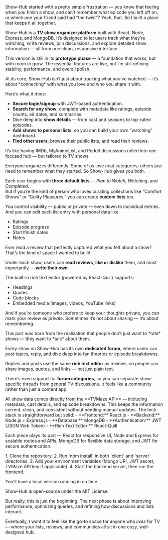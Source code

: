 <ContentSection title="Introduction — building a space where TV lovers can finally keep track of everything they watch (and talk about it too)">
Show-Hub started with a pretty simple frustration — you know that feeling when you finish a show, and can’t remember what episode you left off on, or which one your friend said had “the twist”? Yeah, that.  
So I built a place that keeps it all together.  

Show-Hub is a **TV show organizer platform** built with React, Node, Express, and MongoDB. It’s designed to let users track what they’re watching, write reviews, join discussions, and explore detailed show information — all from one clean, responsive interface.  

This version is still in its **prototype phase** — a foundation that works, but with room to grow. The essential features are live, but I’m still refining stability, performance, and overall polish.  
</ContentSection>

<ContentSection title="What makes Show-Hub different — a central place for shows, lists, and conversations">
At its core, Show-Hub isn’t just about tracking what you’ve watched — it’s about *connecting* with what you love and who you share it with.  

Here’s what it does:
- **Secure login/signup** with JWT-based authentication.
- **Search for any show**, complete with metadata like ratings, episode counts, air dates, and summaries.
- Dive deep into **show details** — from cast and seasons to top-rated episodes.
- **Add shows to personal lists**, so you can build your own “watching” dashboard.
- **Find other users**, browse their public lists, and read their reviews.

It’s like having IMDb, MyAnimeList, and Reddit discussions rolled into one focused hub — but tailored to TV shows.
</ContentSection>

<ContentSection title="Lists management — creating a more personal, flexible way to organize what you watch">
Everyone organizes differently. Some of us love neat categories; others just need to remember what they started.  
So Show-Hub gives you both.  

Each user begins with **three default lists** — *Plan to Watch*, *Watching*, and *Completed*.  
But if you’re the kind of person who loves curating collections like “Comfort Shows” or “Guilty Pleasures,” you can create **custom lists** too.  

You control visibility — public or private — even down to individual entries.  
And you can edit each list entry with personal data like:
- Ratings  
- Episode progress  
- Start/finish dates  
- Notes  
</ContentSection>

<ContentSection title="Writing and reading reviews — building conversations through words, not algorithms">
Ever read a review that perfectly captured what you felt about a show? That’s the kind of space I wanted to build.  

Under each show, users can **read reviews**, **like or dislike** them, and most importantly — **write their own**.  

The built-in rich text editor (powered by React-Quill) supports:
- Headings  
- Quotes  
- Code blocks  
- Embedded media (images, videos, YouTube links)  

And if you’re someone who prefers to keep your thoughts private, you can mark your review as *private*. Sometimes it’s not about sharing — it’s about remembering.
</ContentSection>

<ContentSection title="Forums — where discussions go beyond one-line reviews and become real conversations">
This part was born from the realization that people don’t just want to *rate* shows — they want to *talk* about them.  

Every show on Show-Hub has its own **dedicated forum**, where users can post topics, reply, and dive deep into fan theories or episode breakdowns.  

Replies and posts use the same **rich text editor** as reviews, so people can share images, quotes, and links — not just plain text.  

There’s even support for **forum categories**, so you can separate show-specific threads from general TV discussions. It feels like a community rather than just a content app.
</ContentSection>

<ContentSection title="Data source — keeping things accurate and up to date with real show information">
All show data comes directly from the **TVMaze API** — including metadata, cast details, and episode breakdowns.  
This keeps the information current, clean, and consistent without needing manual updates.
</ContentSection>

<ContentSection title="Under the hood — technologies that power everything behind the scenes">
The tech stack is straightforward but solid:
- **Frontend:** React.js  
- **Backend:** Node.js + Express.js  
- **Database:** MongoDB  
- **Authentication:** JWT (JSON Web Token)  
- **Rich Text Editor:** React-Quill  

Each piece plays its part — React for responsive UI, Node and Express for scalable routes and APIs, MongoDB for flexible data storage, and JWT for secure authentication.
</ContentSection>

<ContentSection title="Setting up the project locally — a quick note for developers who want to explore">
1. Clone the repository.  
2. Run `npm install` in both `client` and `server` directories.  
3. Add your environment variables (Mongo URI, JWT secret, TVMaze API key if applicable).  
4. Start the backend server, then run the frontend.  

You’ll have a local version running in no time.
</ContentSection>

<ContentSection title="License and next steps — where the project goes from here">
Show-Hub is open-source under the MIT License.  

But really, this is just the beginning. The next phase is about improving performance, optimizing queries, and refining how discussions and lists interact.  

Eventually, I want it to feel like the go-to space for anyone who *lives* for TV — where your lists, reviews, and communities all sit in one cozy, well-designed hub.
</ContentSection>
